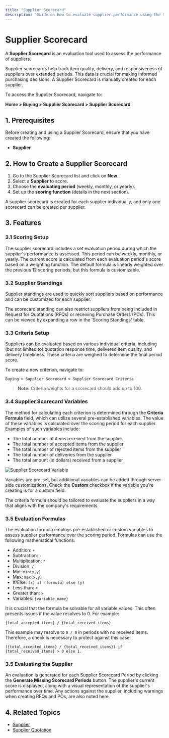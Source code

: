 ```yaml
---
title: "Supplier Scorecard"
description: "Guide on how to evaluate supplier performance using the Supplier Scorecard in ERPZ."
---
```


# Supplier Scorecard

A **Supplier Scorecard** is an evaluation tool used to assess the performance of suppliers.

Supplier scorecards help track item quality, delivery, and responsiveness of suppliers over extended periods. This data is crucial for making informed purchasing decisions. A Supplier Scorecard is manually created for each supplier.

To access the Supplier Scorecard, navigate to:

**Home > Buying > Supplier Scorecard > Supplier Scorecard**

## 1. Prerequisites

Before creating and using a Supplier Scorecard, ensure that you have created the following:

- **Supplier**

## 2. How to Create a Supplier Scorecard

1. Go to the Supplier Scorecard list and click on **New**.
2. Select a **Supplier** to score.
3. Choose the **evaluating period** (weekly, monthly, or yearly).
4. Set up the **scoring function** (details in the next section).

A supplier scorecard is created for each supplier individually, and only one scorecard can be created per supplier.

## 3. Features

### 3.1 Scoring Setup

The supplier scorecard includes a set evaluation period during which the supplier's performance is assessed. This period can be weekly, monthly, or yearly. The current score is calculated from each evaluation period's score based on a weighting function. The default formula is linearly weighted over the previous 12 scoring periods, but this formula is customizable.

### 3.2 Supplier Standings

Supplier standings are used to quickly sort suppliers based on performance and can be customized for each supplier.

The scorecard standing can also restrict suppliers from being included in Request for Quotations (RFQs) or receiving Purchase Orders (POs). This can be viewed by expanding a row in the 'Scoring Standings' table.

### 3.3 Criteria Setup

Suppliers can be evaluated based on various individual criteria, including (but not limited to) quotation response time, delivered item quality, and delivery timeliness. These criteria are weighed to determine the final period score.

To create a new criterion, navigate to:

`Buying > Supplier Scorecard > Supplier Scorecard Criteria`

> **Note:** Criteria weights for a scorecard should add up to 100.

### 3.4 Supplier Scorecard Variables

The method for calculating each criterion is determined through the **Criteria Formula** field, which can utilize several pre-established variables. The value of these variables is calculated over the scoring period for each supplier. Examples of such variables include:

- The total number of items received from the supplier
- The total number of accepted items from the supplier
- The total number of rejected items from the supplier
- The total number of deliveries from the supplier
- The total amount (in dollars) received from a supplier

![Supplier Scorecard Variable]()

Variables are pre-set, but additional variables can be added through server-side customizations. Check the **Custom** checkbox if the variable you're creating is for a custom field.

The criteria formula should be tailored to evaluate the suppliers in a way that aligns with the company's requirements.

### 3.5 Evaluation Formulas

The evaluation formula employs pre-established or custom variables to assess supplier performance over the scoring period. Formulas can use the following mathematical functions:

- Addition: `+`
- Subtraction: `-`
- Multiplication: `*`
- Division: `/`
- Min: `min(x,y)`
- Max: `max(x,y)`
- If/Else: `(x) if (formula) else (y)`
- Less than: `<`
- Greater than: `>`
- Variables: `{variable_name}`

It is crucial that the formula be solvable for all variable values. This often presents issues if the value resolves to 0. For example:

`{total_accepted_items} / {total_received_items}`


This example may resolve to `0 / 0` in periods with no received items. Therefore, a check is necessary to protect against this case:

`({total_accepted_items} / {total_received_items}) if {total_received_items} > 0 else 1.`


### 3.5 Evaluating the Supplier

An evaluation is generated for each Supplier Scorecard Period by clicking the **Generate Missing Scorecard Periods** button. The supplier's current score is displayed, along with a visual representation of the supplier's performance over time. Any actions against the supplier, including warnings when creating RFQs and POs, are also noted here.

## 4. Related Topics

- [Supplier](/buying/supplier-essentials/supplier)
- [Supplier Quotation](/buying/purchase-transactions/supplier-quotation)
